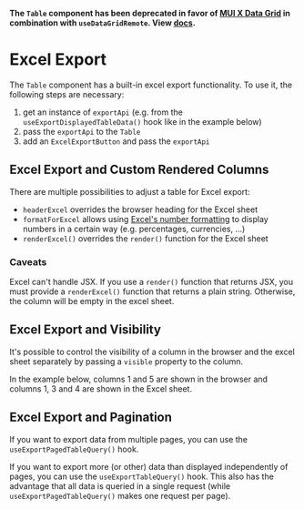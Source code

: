 

**The `Table` component has been deprecated in favor of [MUI X Data Grid](https://mui.com/x/react-data-grid/) in combination with `useDataGridRemote`. View [docs](?path=/docs/docs-components-datagrid--docs).**

<Meta of={ExcelExportStories} />

# Excel Export

The `Table` component has a built-in excel export functionality.
To use it, the following steps are necessary:

1. get an instance of `exportApi` (e.g. from the `useExportDisplayedTableData()` hook like in the example below)
2. pass the `exportApi` to the `Table`
3. add an `ExcelExportButton` and pass the `exportApi`

<Canvas>
    <Story of={ExcelExportStories.BasicExcelExportTable} />
</Canvas>

## Excel Export and Custom Rendered Columns

There are multiple possibilities to adjust a table for Excel export:

-   `headerExcel` overrides the browser heading for the Excel sheet
-   `formatForExcel` allows using [Excel's number formatting](https://support.microsoft.com/en-us/office/number-format-codes-5026bbd6-04bc-48cd-bf33-80f18b4eae68) to display numbers in a certain way (e.g. percentages, currencies, ...)
-   `renderExcel()` overrides the `render()` function for the Excel sheet

### Caveats

Excel can't handle JSX.
If you use a `render()` function that returns JSX, you must provide a `renderExcel()` function that returns a plain string.
Otherwise, the column will be empty in the excel sheet.

<Canvas>
    <Story of={ExcelExportStories.ExcelExportAndCustomRenderedColumns} />
</Canvas>

## Excel Export and Visibility

It's possible to control the visibility of a column in the browser and the excel sheet separately by passing a `visible` property to the column.

In the example below, columns 1 and 5 are shown in the browser and columns 1, 3 and 4 are shown in the Excel sheet.

<Canvas>
    <Story of={ExcelExportStories.ExcelExportAndVisibility} />
</Canvas>

## Excel Export and Pagination

If you want to export data from multiple pages, you can use the `useExportPagedTableQuery()` hook.

<Canvas>
    <Story of={ExcelExportStories.ExcelExportAndPaginationUseExportPagedTableQuery} />
</Canvas>

If you want to export more (or other) data than displayed independently of pages, you can use the `useExportTableQuery()` hook.
This also has the advantage that all data is queried in a single request (while `useExportPagedTableQuery()` makes one request per page).

<Canvas>
    <Story of={ExcelExportStories.ExcelExportAndPaginationUseExportTableQuery} />
</Canvas>
